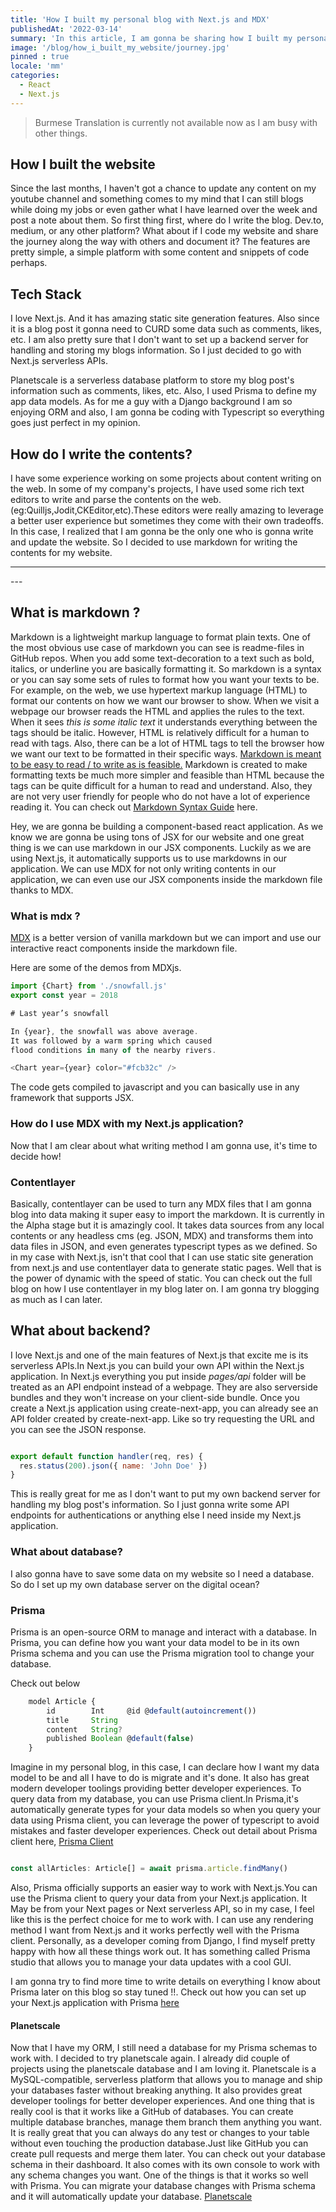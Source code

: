 ---
title: 'How I built my personal blog with Next.js and MDX'
publishedAt: '2022-03-14'
summary: 'In this article, I am gonna be sharing how I built my personal blog with NextJS'
image: '/blog/how_i_built_my_website/journey.jpg'
pinned : true
locale: 'mm'
categories:
  - React
  - Next.js
---


> Burmese Translation is currently not available now as I am busy with other things.


## How I built the website

Since the last months, I haven't got a chance to update any content on my youtube channel and something comes to my mind that I can still blogs while doing my jobs or even
gather what I have learned over the week and post a note about them.
So first thing first, where do I write the blog. Dev.to, medium, or any other platform? What about if I code my website and share the journey along the way with others and document it?
The features are pretty simple, a simple platform with some content and snippets of code perhaps.

## Tech Stack 

I love Next.js. And it has amazing static site generation features. Also since it is a blog post it gonna need to CURD some data such as comments, likes, etc. I am also pretty sure that I don't want to set up a 
backend server for handling and storing my blogs information. So I just decided to go with Next.js serverless APIs.

Planetscale is a serverless database platform to store my blog post's information such as comments, likes, etc. Also, I used Prisma to define my app data models. As for me a guy with a Django background I am so enjoying ORM and 
also, I am gonna be coding with Typescript so everything goes just perfect in my opinion.

## How do I write the contents?

I have some experience working on some projects about content writing on the web. In some of my company's projects, I have used some rich text editors to write and parse the contents on the web.
(eg:Quilljs,Jodit,CKEditor,etc).These editors were really amazing to leverage a better user experience but sometimes they come with their own tradeoffs. In this case, I realized that I am gonna be the only one who is gonna write and update the website. So
I decided to use markdown for writing the contents for my website.

---
<Frame url='https://codepen.io/quill/embed/KzZqZx?default-tab=html%2Cresult' title='Quill Editor demo' />
---

## What is markdown ?

Markdown is a lightweight markup language to format plain texts. One of the most obvious use case of markdown you can see is readme-files in GitHub repos.
When you add some text-decoration to a text such as bold, italics, or underline you are basically formatting it. So markdown is a syntax or you can say some sets of rules to format how you want your texts to be. For example, on the web, we use hypertext markup language (HTML) to format our contents 
on how we want our browser to show. When we visit a webpage our browser reads the HTML and applies the rules to the text. When it sees <i> this is some italic text</i> it understands everything between the tags should be italic. However, HTML is relatively difficult for a human to read with tags. Also, there
can be a lot of HTML tags to tell the browser how we want our text to be formatted in their specific ways.
[Markdown is meant to be easy to read / to write as is feasible.](https://daringfireball.net/projects/markdown/syntax#philosophy)  Markdown is created to make formatting texts be much more simpler and feasible than HTML because the tags can be quite difficult for a human to read and understand. Also, they are not very 
user friendly for people who do not have a lot of experience reading it.
You can check out [Markdown Syntax Guide](https://daringfireball.net/projects/markdown/syntax) here.

Hey, we are gonna be building a component-based react application. As we know we are gonna be using tons of JSX for our website and one great thing is we can use markdown in our JSX components. Luckily as we are using Next.js, it automatically supports us to use markdowns in our application. We can use MDX for not only writing contents
in our application, we can even use our JSX components inside the markdown file thanks to MDX.

### What is mdx ?

[MDX](https://mdxjs.com/) is a better version of vanilla markdown but we can import and use our interactive react components inside the markdown file.

Here are some of the demos from MDXjs.

```javascript
import {Chart} from './snowfall.js'
export const year = 2018

# Last year’s snowfall

In {year}, the snowfall was above average.
It was followed by a warm spring which caused
flood conditions in many of the nearby rivers.

<Chart year={year} color="#fcb32c" />

```

The code gets compiled to javascript and you can basically use in any framework that supports JSX.

### How do I use MDX with my Next.js application?

Now that I am clear about what writing method I am gonna use, it's time to decide how!

### Contentlayer 

Basically, contentlayer can be used to turn any MDX files that I am gonna blog into data making it super easy to import the markdown. It is currently in the Alpha stage but
it is amazingly cool. It takes data sources from any local contents or any headless cms (eg. JSON, MDX) and transforms them into data files in JSON, and even generates typescript types as we defined.
So in my case with Next.js, isn't that cool that I can use static site generation from next.js and use contentlayer data to generate static pages. Well that is the power of dynamic with the speed of static.
You can check out the full blog on how I use contentlayer in my blog later on. I am gonna try blogging as much as I can later.

## What about backend?

I love Next.js and one of the main features of Next.js that excite me is its serverless APIs.In Next.js you can build your own API within the Next.js application. In Next.js everything you put inside *pages/api* folder will be treated
as an API endpoint instead of a webpage. They are also serverside bundles and they won't increase on your client-side bundle. 
Once you create a Next.js application using create-next-app, you can already see an API folder created by create-next-app. Like so try requesting the URL and you can see the JSON response.

```javascript

export default function handler(req, res) {
  res.status(200).json({ name: 'John Doe' })
}

```
This is really great for me as I don't want to put my own backend server for handling my blog post's information. So I just gonna write some API endpoints for authentications or anything else I need inside my Next.js application.

### What about database?

I also gonna have to save some data on my website so I need a database. So do I set up my own database server on the digital ocean?

### Prisma

Prisma is an open-source ORM to manage and interact with a database. In Prisma, you can define how you want your data model to be in its own Prisma schema and you can use the Prisma migration tool to change your database.

Check out below

```javascript 
    model Article {
        id        Int     @id @default(autoincrement())
        title     String
        content   String?
        published Boolean @default(false)
    }
```

Imagine in my personal blog, in this case, I can declare how I want my data model to be and all I have to do is migrate and it's done. It also has great modern developer toolings providing better developer experiences.
To query data from my database, you can use Prisma client.In Prisma,it's automatically generate types for your data models so when you query your data using Prisma client, you can leverage
the power of typescript to avoid mistakes and faster developer experiences.
Check out detail about Prisma client here, [Prisma Client](https://www.prisma.io/client)


```typescript

const allArticles: Article[] = await prisma.article.findMany()

```

Also, Prisma officially supports an easier way to work with Next.js.You can use the Prisma client to query your data from your Next.js application. It May be from your Next pages or Next serverless API, so in my case, I feel like this is
the perfect choice for me to work with. I can use any rendering method I want from Next.js and it works perfectly well with the Prisma client.
Personally, as a developer coming from Django, I find myself pretty happy with how all these things work out. It has something called Prisma studio that allows you to manage your data updates with a cool GUI.


I am gonna try to find more time to write details on everything I know about Prisma later on this blog so stay tuned !!.
Check out how you can set up your Next.js application with Prisma [ here ](https://www.prisma.io/nextjs)

#### Planetscale

Now that I have my ORM, I still need a database for my Prisma schemas to work with. I decided to try planetscale again. I already did couple of projects using the planetscale database and I am loving it.
Planetscale is a MySQL-compatible, serverless platform that allows you to manage and ship your databases faster without breaking anything. It also provides great developer toolings for better developer experiences.
And one thing that is really cool is that it works like a GitHub of databases. You can create multiple database branches, manage them branch them anything you want. It is really great that you can always do any test or changes
to your table without even touching the production database.Just like GitHub you can create pull requests and merge them later.
You can check out your database schema in their dashboard. It also comes with its own console to work with any schema changes you want.
One of the things is that it works so well with Prisma. You can migrate your database changes with Prisma schema and it will automatically update your database.
[ Planetscale ](https://planetscale.com/)